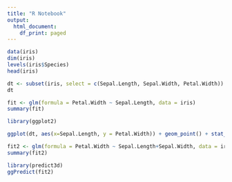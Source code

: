 ---
title: "R Notebook"
output:
  html_document:
    df_print: paged
---


```{r}
data(iris)
dim(iris)
levels(iris$Species)
head(iris)
```


```{r}
dt <- subset(iris, select = c(Sepal.Length, Sepal.Width, Petal.Width))
dt
```
```{r}
fit <- glm(formula = Petal.Width ~ Sepal.Length, data = iris)
summary(fit)
```
```{r}
library(ggplot2)
```
```{r}
ggplot(dt, aes(x=Sepal.Length, y = Petal.Width)) + geom_point() + stat_smooth(method = "glm", method.args = list(), se = FALSE)
```



```{r}
fit2 <- glm(formula = Petal.Width ~ Sepal.Length+Sepal.Width, data = iris)
summary(fit2)
```
```{r}
library(predict3d)
ggPredict(fit2)
```









